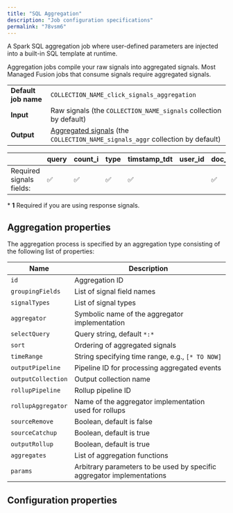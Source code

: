 ```yaml
---
title: "SQL Aggregation"
description: "Job configuration specifications"
permalink: "78vsm6"
---
```


A Spark SQL aggregation job where user-defined parameters are injected into a built-in SQL template at runtime.

Aggregation jobs compile your raw signals into aggregated signals. Most Managed Fusion jobs that consume signals require aggregated signals.

|  |  |
| --- | --- |
| **Default job name** | `COLLECTION_NAME_click_signals_aggregation` |
| **Input** | Raw signals (the `COLLECTION_NAME_signals` collection by default) |
| **Output** | [Aggregated signals](/managed-fusion/5.9/wuhhmm/built-in-sql-aggregation-jobs) (the `COLLECTION_NAME_signals_aggr` collection by default) |

|  | query | count_i | type | timstamp_tdt | user_id | doc_id | session_id | fusion_query_id |
| --- | --- | --- | --- | --- | --- | --- | --- | --- |
| Required signals fields: | ✅  | ✅  | ✅  | ✅  |  | ✅  |  | [**1**] |

\* **1** Required if you are using response signals.

## Aggregation properties

The aggregation process is specified by an aggregation type consisting of the following list of properties:

| Name | Description |
| --- | --- |
| `id` | Aggregation ID |
| `groupingFields` | List of signal field names |
| `signalTypes` | List of signal types |
| `aggregator` | Symbolic name of the aggregator implementation |
| `selectQuery` | Query string, default `*:*` |
| `sort` | Ordering of aggregated signals |
| `timeRange` | String specifying time range, e.g., `[* TO NOW]` |
| `outputPipeline` | Pipeline ID for processing aggregated events |
| `outputCollection` | Output collection name |
| `rollupPipeline` | Rollup pipeline ID |
| `rollupAggregator` | Name of the aggregator implementation used for rollups |
| `sourceRemove` | Boolean, default is false |
| `sourceCatchup` | Boolean, default is true |
| `outputRollup` | Boolean, default is true |
| `aggregates` | List of aggregation functions |
| `params` | Arbitrary parameters to be used by specific aggregator implementations |

## Configuration properties


<SchemaParamFields schema={schema}/>